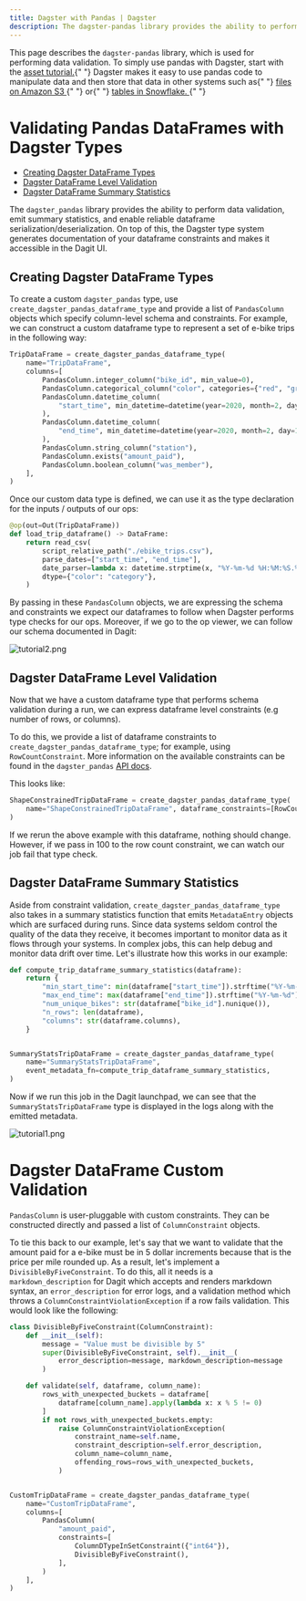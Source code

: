 ```yaml
---
title: Dagster with Pandas | Dagster
description: The dagster-pandas library provides the ability to perform data validation, emit summary statistics, and enable reliable dataframe serialization/deserialization.
---
```


<Note>
  This page describes the <code>dagster-pandas</code> library, which is used for performing data validation. To simply use pandas with Dagster, start with the <a href="/tutorial/assets/defining-an-asset" target="new"> asset tutorial.</a>{" "}
  Dagster makes it easy to use pandas code to manipulate data and then store
  that data in other systems such as{" "}
  <a
    href="/_apidocs/libraries/dagster-aws#dagster_aws.s3.s3_pickle_io_manager"
    target="new"
  >
    files on Amazon S3
  </a>{" "}
  or{" "}
  <a href="/integrations/snowflake/using-snowflake-with-dagster" target="new">
    tables in Snowflake.
  </a>{" "}
</Note>

# Validating Pandas DataFrames with Dagster Types

- [Creating Dagster DataFrame Types](#creating-dagster-dataframe-types)
- [Dagster DataFrame Level Validation](#dagster-dataframe-level-validation)
- [Dagster DataFrame Summary Statistics](#dagster-dataframe-summary-statistics)

The `dagster_pandas` library provides the ability to perform data validation, emit summary statistics, and enable reliable dataframe serialization/deserialization. On top of this, the Dagster type system generates documentation of your dataframe constraints and makes it accessible in the Dagit UI.

## Creating Dagster DataFrame Types

To create a custom `dagster_pandas` type, use `create_dagster_pandas_dataframe_type` and provide a list of `PandasColumn` objects which specify column-level schema and constraints. For example, we can construct a custom dataframe type to represent a set of e-bike trips in the following way:

```python file=/legacy/dagster_pandas_guide/core_trip.py startafter=start_core_trip_marker_0 endbefore=end_core_trip_marker_0
TripDataFrame = create_dagster_pandas_dataframe_type(
    name="TripDataFrame",
    columns=[
        PandasColumn.integer_column("bike_id", min_value=0),
        PandasColumn.categorical_column("color", categories={"red", "green", "blue"}),
        PandasColumn.datetime_column(
            "start_time", min_datetime=datetime(year=2020, month=2, day=10)
        ),
        PandasColumn.datetime_column(
            "end_time", min_datetime=datetime(year=2020, month=2, day=10)
        ),
        PandasColumn.string_column("station"),
        PandasColumn.exists("amount_paid"),
        PandasColumn.boolean_column("was_member"),
    ],
)
```

Once our custom data type is defined, we can use it as the type declaration for the inputs / outputs of our ops:

```python file=/legacy/dagster_pandas_guide/core_trip.py startafter=start_core_trip_marker_1 endbefore=end_core_trip_marker_1
@op(out=Out(TripDataFrame))
def load_trip_dataframe() -> DataFrame:
    return read_csv(
        script_relative_path("./ebike_trips.csv"),
        parse_dates=["start_time", "end_time"],
        date_parser=lambda x: datetime.strptime(x, "%Y-%m-%d %H:%M:%S.%f"),
        dtype={"color": "category"},
    )
```

By passing in these `PandasColumn` objects, we are expressing the schema and constraints we expect our dataframes to follow when Dagster performs type checks for our ops. Moreover, if we go to the op viewer, we can follow our schema documented in Dagit:

<Image
alt="tutorial2.png"
src="/images/guides/dagster_pandas/tutorial2.png"
width={1222}
height={1062}
/>

## Dagster DataFrame Level Validation

Now that we have a custom dataframe type that performs schema validation during a run, we can express dataframe level constraints (e.g number of rows, or columns).

To do this, we provide a list of dataframe constraints to `create_dagster_pandas_dataframe_type`; for example, using `RowCountConstraint`. More information on the available constraints can be found in the `dagster_pandas` [API docs](/\_apidocs/libraries/dagster-pandas).

This looks like:

```python file=/legacy/dagster_pandas_guide/shape_constrained_trip.py startafter=start_create_type endbefore=end_create_type
ShapeConstrainedTripDataFrame = create_dagster_pandas_dataframe_type(
    name="ShapeConstrainedTripDataFrame", dataframe_constraints=[RowCountConstraint(4)]
)
```

If we rerun the above example with this dataframe, nothing should change. However, if we pass in 100 to the row count constraint, we can watch our job fail that type check.

## Dagster DataFrame Summary Statistics

Aside from constraint validation, `create_dagster_pandas_dataframe_type` also takes in a summary statistics function that emits `MetadataEntry` objects which are surfaced during runs. Since data systems seldom control the quality of the data they receive, it becomes important to monitor data as it flows through your systems. In complex jobs, this can help debug and monitor data drift over time. Let's illustrate how this works in our example:

```python file=/legacy/dagster_pandas_guide/summary_stats.py startafter=start_summary endbefore=end_summary
def compute_trip_dataframe_summary_statistics(dataframe):
    return {
        "min_start_time": min(dataframe["start_time"]).strftime("%Y-%m-%d"),
        "max_end_time": max(dataframe["end_time"]).strftime("%Y-%m-%d"),
        "num_unique_bikes": str(dataframe["bike_id"].nunique()),
        "n_rows": len(dataframe),
        "columns": str(dataframe.columns),
    }


SummaryStatsTripDataFrame = create_dagster_pandas_dataframe_type(
    name="SummaryStatsTripDataFrame",
    event_metadata_fn=compute_trip_dataframe_summary_statistics,
)
```

Now if we run this job in the Dagit launchpad, we can see that the `SummaryStatsTripDataFrame` type is displayed in the logs along with the emitted metadata.

<Image
alt="tutorial1.png"
src="/images/guides/dagster_pandas/tutorial1.png"
width={3574}
height={2020}
/>

# Dagster DataFrame Custom Validation

`PandasColumn` is user-pluggable with custom constraints. They can be constructed directly and passed a list of `ColumnConstraint` objects.

To tie this back to our example, let's say that we want to validate that the amount paid for a e-bike must be in 5 dollar increments because that is the price per mile rounded up. As a result, let's implement a `DivisibleByFiveConstraint`. To do this, all it needs is a `markdown_description` for Dagit which accepts and renders markdown syntax, an `error_description` for error logs, and a validation method which throws a `ColumnConstraintViolationException` if a row fails validation. This would look like the following:

```python file=/legacy/dagster_pandas_guide/custom_column_constraint.py startafter=start_custom_col endbefore=end_custom_col
class DivisibleByFiveConstraint(ColumnConstraint):
    def __init__(self):
        message = "Value must be divisible by 5"
        super(DivisibleByFiveConstraint, self).__init__(
            error_description=message, markdown_description=message
        )

    def validate(self, dataframe, column_name):
        rows_with_unexpected_buckets = dataframe[
            dataframe[column_name].apply(lambda x: x % 5 != 0)
        ]
        if not rows_with_unexpected_buckets.empty:
            raise ColumnConstraintViolationException(
                constraint_name=self.name,
                constraint_description=self.error_description,
                column_name=column_name,
                offending_rows=rows_with_unexpected_buckets,
            )


CustomTripDataFrame = create_dagster_pandas_dataframe_type(
    name="CustomTripDataFrame",
    columns=[
        PandasColumn(
            "amount_paid",
            constraints=[
                ColumnDTypeInSetConstraint({"int64"}),
                DivisibleByFiveConstraint(),
            ],
        )
    ],
)
```
